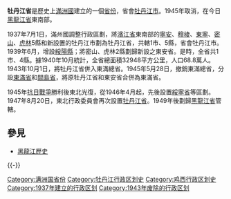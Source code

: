 {{unreferenced|time=2010-07-21T01:07:52+00:00}}
{{about|满洲国的一個省|中国共产党在[[解放區|解放區]]建立的同名省份|牡丹江省 (解放区)}}
{{Infobox Former Subdivision
|native_name = 
|conventional_long_name = 牡丹江省
|common_name = 牡丹江省
|abbrev = 牡
|p1 = 滨江省
|flag_p1 = Flag of Manchukuo.svg
|s1 = 东满总省
|flag_s1 = Flag of Manchukuo.svg
|capital = [[牡丹江市|牡丹江市]]
|subdivision = [[满洲国行政区划|省]]
|nation = {{MCK}}
|year_start = 1937年
|event_start = 
|date_start = 
|year_end = 1943年
|event_end = 
|date_end = 
|image_map = 
|image_map_caption = 
|stat_year1  = 1940年
|stat_area1 = 32948
|stat_pop1 = 688000
|today = {{CHN}}[[黑龙江省|黑龙江省]]
}}
'''牡丹江省'''是歷史上[[滿洲國|滿洲國]]建立的一個[[省_(行政區劃)|省份]]，省會[[牡丹江市|牡丹江市]]。1945年取消，在今日[[黑龍江省|黑龍江省]]東南部。

1937年7月1日，滿州國調整行政區劃，將[[濱江省|濱江省]]東南部的[[宁安县|寧安]]、[[穆棱县|穆棱]]、[[东宁县|東寧]]、[[密山县|密山]]、[[虎林县|虎林]]5縣和新設置的牡丹江市劃為牡丹江省，共轄1市、5縣，省會牡丹江市。1939年6月，增設[[绥阳县_(黑龙江省)|綏陽縣]]；將密山、虎林2縣劃歸新設之東安省。是時，全省共1市、4縣。據1940年10月統計，全省總面積32948平方公里，人口68.8萬人。1943年10月1日，將牡丹江省併入東滿總省。1945年5月28日，撤銷東滿總省，分設[[東滿省|東滿省]]和[[間島省|間島省]]，將原牡丹江省和東安省合併為東滿省。

1945年[[抗日戰爭|抗日戰爭]]勝利後東北光復，從1946年4月起，先後設置[[綏寧省|綏寧省]]等區劃。1947年8月20日，東北行政委員會再次設置[[牡丹江省_(解放区)|牡丹江省]]。1949年後劃歸[[黑龍江省|黑龍江省]]管轄。

==參見==
*[[黑龍江歷史|黑龍江歷史]]

{{-}}
{{滿洲國行政區劃}}
[[Category:满洲国省份|Category:满洲国省份]]

[[Category:牡丹江行政区划史|Category:牡丹江行政区划史]]
[[Category:鸡西行政区划史|Category:鸡西行政区划史]]
[[Category:1937年建立的行政区划|Category:1937年建立的行政区划]]
[[Category:1943年废除的行政区划|Category:1943年废除的行政区划]]